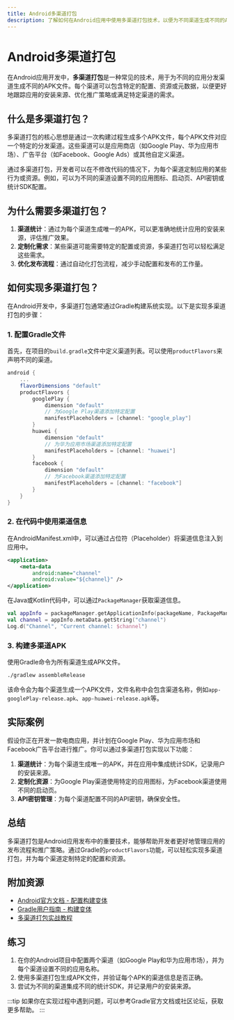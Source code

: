 ```yaml
---
title: Android多渠道打包
description: 了解如何在Android应用中使用多渠道打包技术，以便为不同渠道生成不同的APK文件，并优化应用的发布流程。
---
```


# Android多渠道打包

在Android应用开发中，**多渠道打包**是一种常见的技术，用于为不同的应用分发渠道生成不同的APK文件。每个渠道可以包含特定的配置、资源或元数据，以便更好地跟踪应用的安装来源、优化推广策略或满足特定渠道的需求。

## 什么是多渠道打包？

多渠道打包的核心思想是通过一次构建过程生成多个APK文件，每个APK文件对应一个特定的分发渠道。这些渠道可以是应用商店（如Google Play、华为应用市场）、广告平台（如Facebook、Google Ads）或其他自定义渠道。

通过多渠道打包，开发者可以在不修改代码的情况下，为每个渠道定制应用的某些行为或资源。例如，可以为不同的渠道设置不同的应用图标、启动页、API密钥或统计SDK配置。

## 为什么需要多渠道打包？

1. **渠道统计**：通过为每个渠道生成唯一的APK，可以更准确地统计应用的安装来源，评估推广效果。
2. **定制化需求**：某些渠道可能需要特定的配置或资源，多渠道打包可以轻松满足这些需求。
3. **优化发布流程**：通过自动化打包流程，减少手动配置和发布的工作量。

## 如何实现多渠道打包？

在Android开发中，多渠道打包通常通过Gradle构建系统实现。以下是实现多渠道打包的步骤：

### 1. 配置Gradle文件

首先，在项目的`build.gradle`文件中定义渠道列表。可以使用`productFlavors`来声明不同的渠道。

```groovy
android {
    ...
    flavorDimensions "default"
    productFlavors {
        googlePlay {
            dimension "default"
            // 为Google Play渠道添加特定配置
            manifestPlaceholders = [channel: "google_play"]
        }
        huawei {
            dimension "default"
            // 为华为应用市场渠道添加特定配置
            manifestPlaceholders = [channel: "huawei"]
        }
        facebook {
            dimension "default"
            // 为Facebook渠道添加特定配置
            manifestPlaceholders = [channel: "facebook"]
        }
    }
}
```

### 2. 在代码中使用渠道信息

在AndroidManifest.xml中，可以通过占位符（Placeholder）将渠道信息注入到应用中。

```xml
<application>
    <meta-data
        android:name="channel"
        android:value="${channel}" />
</application>
```

在Java或Kotlin代码中，可以通过`PackageManager`获取渠道信息。

```kotlin
val appInfo = packageManager.getApplicationInfo(packageName, PackageManager.GET_META_DATA)
val channel = appInfo.metaData.getString("channel")
Log.d("Channel", "Current channel: $channel")
```

### 3. 构建多渠道APK

使用Gradle命令为所有渠道生成APK文件。

```bash
./gradlew assembleRelease
```

该命令会为每个渠道生成一个APK文件，文件名称中会包含渠道名称，例如`app-googlePlay-release.apk`、`app-huawei-release.apk`等。

## 实际案例

假设你正在开发一款电商应用，并计划在Google Play、华为应用市场和Facebook广告平台进行推广。你可以通过多渠道打包实现以下功能：

1. **渠道统计**：为每个渠道生成唯一的APK，并在应用中集成统计SDK，记录用户的安装来源。
2. **定制化资源**：为Google Play渠道使用特定的应用图标，为Facebook渠道使用不同的启动页。
3. **API密钥管理**：为每个渠道配置不同的API密钥，确保安全性。

## 总结

多渠道打包是Android应用发布中的重要技术，能够帮助开发者更好地管理应用的发布流程和推广策略。通过Gradle的`productFlavors`功能，可以轻松实现多渠道打包，并为每个渠道定制特定的配置和资源。

## 附加资源

- [Android官方文档 - 配置构建变体](https://developer.android.com/studio/build/build-variants)
- [Gradle用户指南 - 构建变体](https://docs.gradle.org/current/userguide/build_variants.html)
- [多渠道打包实战教程](https://www.example.com/multi-channel-packaging-tutorial)

## 练习

1. 在你的Android项目中配置两个渠道（如Google Play和华为应用市场），并为每个渠道设置不同的应用名称。
2. 使用多渠道打包生成APK文件，并验证每个APK的渠道信息是否正确。
3. 尝试为不同的渠道集成不同的统计SDK，并记录用户的安装来源。

:::tip
如果你在实现过程中遇到问题，可以参考Gradle官方文档或社区论坛，获取更多帮助。
:::